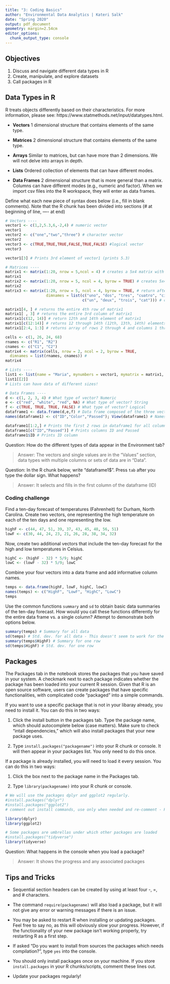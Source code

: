 ```yaml
---
title: "3: Coding Basics"
author: "Environmental Data Analytics | Kateri Salk"
date: "Spring 2020"
output: pdf_document
geometry: margin=2.54cm
editor_options: 
  chunk_output_type: console
---
```


## Objectives
1. Discuss and navigate different data types in R
2. Create, manipulate, and explore datasets
3. Call packages in R

## Data Types in R
R treats objects differently based on their characteristics. For more information, please see: https://www.statmethods.net/input/datatypes.html. 

* **Vectors** 1 dimensional structure that contains elements of the same type.

* **Matrices** 2 dimensional structure that contains elements of the same type.

* **Arrays** Similar to matrices, but can have more than 2 dimensions. We will not delve into arrays in depth.

* **Lists** Ordered collection of elements that can have different modes.

* **Data Frames** 2 dimensional structure that is more general than a matrix. Columns can have different modes (e.g., numeric and factor). When we import csv files into the R workspace, they will enter as data frames.

Define what each new piece of syntax does below (i.e., fill in blank comments). Note that the R chunk has been divided into sections (# at beginning of line, ---- at end)
```r
# Vectors ----
vector1 <- c(1,2,5.3,6,-2,4) # numeric vector
vector1
vector2 <- c("one","two","three") # character vector
vector2
vector3 <- c(TRUE,TRUE,TRUE,FALSE,TRUE,FALSE) #logical vector
vector3

vector1[3] # Prints 3rd element of vector1 (prints 5.3)

# Matrices ----
matrix1 <- matrix(1:20, nrow = 5,ncol = 4) # creates a 5x4 matrix with numbers from 1 to 20
matrix1
matrix2 <- matrix(1:20, nrow = 5, ncol = 4, byrow = TRUE) # creates 5x4 matrix with numbers in order along rows
matrix2
matrix3 <- matrix(1:20, nrow = 5, ncol = 4, byrow = TRUE, # return after comma continues the line
                  dimnames = list(c("uno", "dos", "tres", "cuatro", "cinco"), 
                                  c("un", "deux", "trois", "cat"))) # creates matrix with row names in spanish and column names in french

matrix1[4, ] # returns the entire 4th row of matrix1
matrix1[ , 3] # returns the entire 3rd column of matrix1
matrix1[c(12, 14)] # return 12th and 14th element of matrix1
matrix1[c(12:14)] # returns 12 through 14th (12th, 13th, 14th) elements of matrix1
matrix1[2:4, 1:3] # returns array of rows 2 through 4 and columns 1 through 3

cells <- c(1, 26, 24, 68)
rnames <- c("R1", "R2")
cnames <- c("C1", "C2") 
matrix4 <- matrix(cells, nrow = 2, ncol = 2, byrow = TRUE,
  dimnames = list(rnames, cnames)) # 
matrix4

# Lists ---- 
list1 <- list(name = "Maria", mynumbers = vector1, mymatrix = matrix1, age = 5.3); list1
list1[[2]]
# Lists can have data of different sizes!

# Data Frames ----
d <- c(1, 2, 3, 4) # What type of vector? Numeric
e <- c("red", "white", "red", NA) # What type of vector? String
f <- c(TRUE, TRUE, TRUE, FALSE) # What type of vector? Logical
dataframe1 <- data.frame(d,e,f) # Data frame composed of the three vectors d, e, and f
names(dataframe1) <- c("ID","Color","Passed"); View(dataframe1) # Names the columns of the df and opens it in a new tab

dataframe1[1:2,] # Prints the first 2 rows in dataframe1 for all columns (ID, color, and passed)
dataframe1[c("ID","Passed")] # Prints columns ID and Passed
dataframe1$ID # Prints ID column

```
Question: How do the different types of data appear in the Environment tab?

> Answer: The vectors and single values are in the "Values" section, data types with multiple columns or sets of data are in "Data".

Question: In the R chunk below, write "dataframe1$". Press `tab` after you type the dollar sign. What happens?

> Answer: It selects and fills in the first column of the dataframe (ID)

### Coding challenge

Find a ten-day forecast of temperatures (Fahrenheit) for Durham, North Carolina. Create two vectors, one representing the high temperature on each of the ten days and one representing the low.

```r
highF <- c(44, 47, 51, 39, 37, 43, 45, 48, 56, 51)
lowF <- c(30, 44, 24, 23, 21, 26, 28, 38, 34, 32)
```

Now, create two additional vectors that include the ten-day forecast for the high and low temperatures in Celsius.

```r
highC <- (highF - 32) * 5/9; highC
lowC <- (lowF - 32) * 5/9; lowC
```

Combine your four vectors into a data frame and add informative column names.

```r
temps <- data.frame(highF, lowF, highC, lowC)
names(temps) <- c("HighF", "LowF", "HighC", "LowC")
temps
```

Use the common functions `summary` and `sd` to obtain basic data summaries of the ten-day forecast. How would you call these functions differently for the entire data frame vs. a single column? Attempt to demonstrate both options below.

```r
summary(temps) # Summary for all data
sd(temps) # Std. dev. for all data - This doesn't seem to work for the whole data frame
summary(temps$HighF) # Summary for one row
sd(temps$HighF) # Std. dev. for one row
```


## Packages

The Packages tab in the notebook stores the packages that you have saved in your system. A checkmark next to each package indicates whether the package has been loaded into your current R session. Given that R is an open source software, users can create packages that have specific functionalities, with complicated code "packaged" into a simple commands.

If you want to use a specific package that is not in your libaray already, you need to install it. You can do this in two ways: 

1. Click the install button in the packages tab. Type the package name, which should autocomplete below (case matters). Make sure to check "intall dependencies," which will also install packages that your new package uses. 

2. Type `install.packages("packagename")` into your R chunk or console. It will then appear in your packages list. You only need to do this once. 

If a package is already installed, you will need to load it every session. You can do this in two ways: 

1. Click the box next to the package name in the Packages tab. 

2. Type `library(packagename)` into your R chunk or console.


```r
# We will use the packages dplyr and ggplot2 regularly. 
#install.packages("dplyr") 
#install.packages("ggplot2")
# comment out install commands, use only when needed and re-comment - R Markdown doesnt' knit with install lines active

library(dplyr)
library(ggplot2)

# Some packages are umbrellas under which other packages are loaded
#install.packages("tidyverse")
library(tidyverse)
```

Question: What happens in the console when you load a package?

> Answer: It shows the progress and any associated packages


## Tips and Tricks

* Sequential section headers can be created by using at least four -, =, and # characters.

* The command `require(packagename)` will also load a package, but it will not give any error or warning messages if there is an issue.

* You may be asked to restart R when installing or updating packages. Feel free to say no, as this will obviously slow your progress. However, if the functionality of your new package isn't working properly, try restarting R as a first step. 

* If asked "Do you want to install from sources the packages which needs compilation?", type `yes` into the console. 

* You should only install packages once on your machine. If you store `install.packages` in your R chunks/scripts, comment these lines out. 

* Update your packages regularly! 